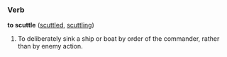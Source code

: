 ===Verb===
'''to scuttle''' ([[scuttled]], [[scuttling]])

#To deliberately sink a ship or boat by order of the commander, rather than by enemy action.